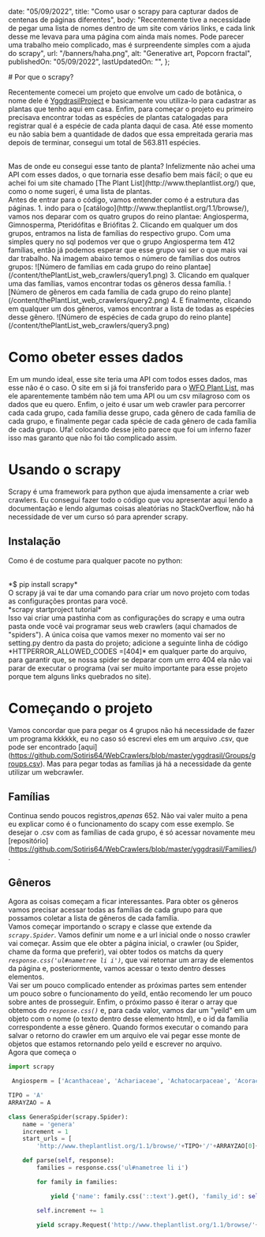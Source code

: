 
  date: "05/09/2022",
  title:
    "Como usar o scrapy para capturar dados de centenas de páginas diferentes",
  body: "Recentemente tive a necessidade de pegar uma lista de nomes dentro de um site com vários links, e cada link desse me levava para uma página com ainda mais nomes. Pode parecer uma trabalho meio complicado, mas é surpreendente simples com a ajuda do scrapy",
  url: "/banners/haha.png",
  alt: "Generative art, Popcorn fractal",
  publishedOn: "05/09/2022",
  lastUpdatedOn: "",
};


<Banner url={meta.url} alt={meta.alt} />
# Por que o scrapy?
<Extra_Info publishedOn={meta.publishedOn} lastUpdatedOn={meta.lastUpdatedOn} />

Recentemente comecei um projeto que envolve um cado de botânica, o nome dele é [YggdrasilProject](https://github.com/Sotiris64/YggdrasilProject) e basicamente vou utiliza-lo para cadastrar as plantas que tenho aqui em casa. Enfim, para começar o projeto eu primeiro precisava encontrar todas as espécies de plantas catalogadas para registrar qual é a espécie de cada planta daqui de casa. Até esse momento eu não sabia bem a quantidade de dados que essa empreitada geraria mas depois de terminar, consegui um total de 563.811 espécies.

<br />
Mas de onde eu consegui esse tanto de planta? Infelizmente não achei uma API com
esses dados, o que tornaria esse desafio bem mais fácil; o que eu achei foi um site
chamado [The Plant List](http://www.theplantlist.org/) que, como o nome sugeri, é
uma lista de plantas.
<br />
Antes de entrar para o código, vamos entender como é a estrutura das páginas. 1.
indo para o [catálogo](http://www.theplantlist.org/1.1/browse/), vamos nos deparar
com os quatro grupos do reino plantae: Angiosperma, Gimnosperma, Pteridófitas e Briófitas
2. Clicando em qualquer um dos grupos, entramos na lista de famílias do respectivo
grupo. Com uma simples query no sql podemos ver que o grupo Angiosperma tem 412 famílias,
então já podemos esperar que esse grupo vai ser o que mais vai dar trabalho. Na imagem
abaixo temos o número de famílias dos outros grupos: ![Número de famílias em cada
grupo do reino plantae](/content/thePlantList_web_crawlers/query1.png) 3. Clicando
em qualquer uma das famílias, vamos encontrar todas os gêneros dessa família. ![Número
de gêneros em cada família de cada grupo do reino plante](/content/thePlantList_web_crawlers/query2.png)
4. E finalmente, clicando em qualquer um dos gêneros, vamos encontrar a lista de
todas as espécies desse gênero. ![Número de espécies de cada grupo do reino plante](/content/thePlantList_web_crawlers/query3.png)

# Como obeter esses dados

Em um mundo ideal, esse site teria uma API com todos esses dados, mas esse não é o
caso. O site em si já foi transferido para o [WFO Plant List](hhttps://wfoplantlist.org/), mas ele aparentemente também não tem uma API ou um csv milagroso com os dados que eu quero. Enfim, o jeito é usar um web crawler para percorrer cada cada grupo, cada família desse grupo, cada gênero de cada família de cada grupo, e finalmente pegar cada spécie de cada gênero de cada família de cada grupo. Ufa! colocando desse jeito parece que foi um inferno fazer isso mas garanto que não foi tão complicado assim.

# Usando o scrapy

Scrapy é uma framework para python que ajuda imensamente a criar web crawlers. Eu
consegui fazer todo o código que vou apresentar aqui lendo a documentação e lendo
algumas coisas aleatórias no StackOverflow, não há necessidade de ver um curso só para
aprender scrapy.

## Instalação

Como é de costume para qualquer pacote no python:

<br />
*$ pip install scrapy*
<br />
O scrapy já vai te dar uma comando para criar um novo projeto com todas as configurações
prontas para você.
<br />
*scrapy startproject tutorial*
<br />
Isso vai criar uma pastinha com as configurações do scrapy e uma outra pasta onde
você vai programar seus web crawlers (aqui chamados de "spiders"). A única coisa
que vamos mexer no momento vai ser no setting.py dentro da pasta do projeto; adicione
a seguinte linha de código *HTTPERROR_ALLOWED_CODES =[404]* em qualquer parte do
arquivo, para garantir que, se nossa spider se deparar com um erro 404 ela não vai
parar de executar o programa (vai ser muito importante para esse projeto porque tem
alguns links quebrados no site).

# Começando o projeto

Vamos concordar que para pegar os 4 grupos não há necessidade de fazer um programa
kkkkkk, eu no caso só escrevi eles em um arquivo .csv, que pode ser encontrado [aqui]
(https://github.com/Sotiris64/WebCrawlers/blob/master/yggdrasil/Groups/groups.csv).
Mas para pegar todas as famílias já há a necessidade da gente utilizar um webcrawler.

## Famílias

Continua sendo poucos registros,_apenas_ 652. Não vai valer muito a pena eu explicar como é o funcionamento do scapy com esse exemplo. Se desejar o .csv com as famílias de cada grupo, é só acessar novamente meu [repositório]
(https://github.com/Sotiris64/WebCrawlers/blob/master/yggdrasil/Families/).

## Gêneros

Agora as coisas começam a ficar interessantes. Para obter os gêneros vamos precisar acessar todas as famílias de cada grupo para que possamos coletar a lista de gêneros de cada família.
<br/>
Vamos começar importando o scrapy e classe que extende da _`scrapy.Spider`_. Vamos definir um nome e a url inicial onde o nosso crawler vai começar. Assim que ele obter a página inicial, o crawler (ou Spider, chame da forma que preferir), vai obter todos os matchs da query _`response.css('ul#nametree li i')`_, que vai retornar um array de elementos da página e, posteriormente, vamos acessar o texto dentro desses elementos.
<br/>
Vai ser um pouco complicado entender as próximas partes sem entender um pouco sobre o funcionamento do yeild, então recomendo ler um pouco sobre antes de prosseguir. Enfim, o próximo passo é iterar o array que obtemos do _`response.css()`_ e, para cada valor, vamos dar um "yeild" em um objeto com o nome (o texto dentro desse elemento html), e o id da família correspondente a esse gênero. Quando formos executar o comando para salvar o retorno do crawler em um arquivo ele vai pegar esse monte de objetos que estamos retornando pelo yeild e escrever no arquivo.
<br/>
Agora que começa o  

```py genera.py
import scrapy

 Angiosperm = ['Acanthaceae', 'Achariaceae', 'Achatocarpaceae', 'Acoraceae', 'Actinidiaceae', 'Adoxaceae', 'Aextoxicaceae', 'Aizoaceae', 'Akaniaceae', 'Alismataceae', 'Alseuosmiaceae', 'Alstroemeriaceae', 'Altingiaceae', 'Amaranthaceae', 'Amaryllidaceae', 'Amborellaceae', 'Anacampserotaceae', 'Anacardiaceae', 'Anarthriaceae', 'Ancistrocladaceae', 'Anisophylleaceae', 'Annonaceae', 'Aphanopetalaceae', 'Aphloiaceae', 'Apiaceae', 'Apocynaceae', 'Apodanthaceae', 'Aponogetonaceae', 'Aquifoliaceae', 'Araceae', 'Araliaceae', 'Arecaceae', 'Argophyllaceae', 'Aristolochiaceae', 'Asparagaceae', 'Asteliaceae', 'Asteropeiaceae', 'Atherospermataceae', 'Austrobaileyaceae', 'Balanopaceae', 'Balanophoraceae', 'Balsaminaceae', 'Barbeuiaceae', 'Barbeyaceae', 'Basellaceae', 'Bataceae', 'Begoniaceae', 'Berberidaceae', 'Berberidopsidaceae', 'Betulaceae', 'Biebersteiniaceae', 'Bignoniaceae', 'Bixaceae', 'Blandfordiaceae', 'Bonnetiaceae', 'Boraginaceae', 'Boryaceae', 'Brassicaceae', 'Bromeliaceae', 'Brunelliaceae', 'Bruniaceae', 'Burmanniaceae', 'Burseraceae', 'Butomaceae', 'Buxaceae', 'Byblidaceae', 'Cabombaceae', 'Cactaceae', 'Calceolariaceae', 'Calophyllaceae', 'Calycanthaceae', 'Calyceraceae', 'Campanulaceae', 'Campynemataceae', 'Canellaceae', 'Cannabaceae', 'Cannaceae', 'Capparaceae', 'Caprifoliaceae', 'Cardiopteridaceae', 'Caricaceae', 'Carlemanniaceae', 'Caryocaraceae', 'Caryophyllaceae', 'Casuarinaceae', 'Celastraceae', 'Centrolepidaceae', 'Centroplacaceae', 'Cephalotaceae', 'Ceratophyllaceae', 'Cercidiphyllaceae', 'Chloranthaceae', 'Chrysobalanaceae', 'Circaeasteraceae', 'Cistaceae', 'Cleomaceae', 'Clethraceae', 'Clusiaceae', 'Colchicaceae', 'Columelliaceae', 'Combretaceae', 'Commelinaceae', 'Compositae', 'Connaraceae', 'Convolvulaceae', 'Coriariaceae', 'Cornaceae', 'Corsiaceae', 'Corynocarpaceae', 'Costaceae', 'Crassulaceae', 'Crossosomataceae', 'Ctenolophonaceae', 'Cucurbitaceae', 'Cunoniaceae', 'Curtisiaceae', 'Cyclanthaceae', 'Cymodoceaceae', 'Cynomoriaceae', 'Cyperaceae', 'Cyrillaceae', 'Cytinaceae', 'Daphniphyllaceae', 'Dasypogonaceae', 'Datiscaceae', 'Degeneriaceae', 'Diapensiaceae', 'Dichapetalaceae', 'Didiereaceae', 'Dilleniaceae', 'Dioncophyllaceae', 'Dioscoreaceae', 'Dipentodontaceae', 'Dipterocarpaceae', 'Dirachmaceae', 'Doryanthaceae', 'Droseraceae', 'Drosophyllaceae', 'Ebenaceae', 'Ecdeiocoleaceae', 'Elaeagnaceae', 'Elaeocarpaceae', 'Elatinaceae', 'Emblingiaceae', 'Ericaceae', 'Eriocaulaceae', 'Erythroxylaceae', 'Escalloniaceae', 'Eucommiaceae', 'Euphorbiaceae', 'Euphroniaceae', 'Eupomatiaceae', 'Eupteleaceae', 'Fagaceae', 'Flacourtiaceae', 'Flagellariaceae', 'Fouquieriaceae', 'Frankeniaceae', 'Garryaceae', 'Geissolomataceae', 'Gelsemiaceae', 'Gentianaceae', 'Geraniaceae', 'Gerrardinaceae', 'Gesneriaceae', 'Gisekiaceae', 'Gomortegaceae', 'Goodeniaceae', 'Goupiaceae', 'Grossulariaceae', 'Grubbiaceae', 'Guamatelaceae', 'Gunneraceae', 'Gyrostemonaceae', 'Haemodoraceae', 'Halophytaceae', 'Haloragaceae', 'Hamamelidaceae', 'Hanguanaceae', 'Haptanthaceae', 'Heliconiaceae', 'Helwingiaceae', 'Hernandiaceae', 'Himantandraceae', 'Huaceae', 'Humiriaceae', 'Hydatellaceae', 'Hydnoraceae', 'Hydrangeaceae', 'Hydrocharitaceae', 'Hydroleaceae', 'Hydrostachyaceae', 'Hypericaceae', 'Hypoxidaceae', 'Icacinaceae', 'Iridaceae', 'Irvingiaceae', 'Iteaceae', 'Ixioliriaceae', 'Ixonanthaceae', 'Joinvilleaceae', 'Juglandaceae', 'Juncaceae', 'Juncaginaceae',

TIPO = 'A'
ARRAYZAO = A

class GeneraSpider(scrapy.Spider):
    name = 'genera'
    increment = 1
    start_urls = [
        'http://www.theplantlist.org/1.1/browse/'+TIPO+'/'+ARRAYZAO[0]+'/']

    def parse(self, response):
        families = response.css('ul#nametree li i')

        for family in families:

            yield {'name': family.css('::text').get(), 'family_id': self.increment + 0}

        self.increment += 1

        yield scrapy.Request('http://www.theplantlist.org/1.1/browse/'+TIPO+'/'+ARRAYZAO[self.increment-1])

```
